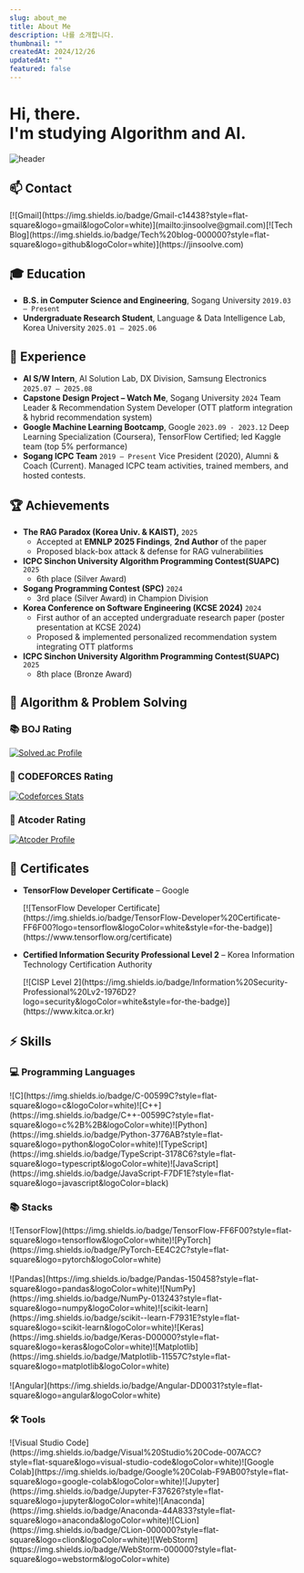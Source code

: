 ```yaml
---
slug: about_me
title: About Me
description: 나를 소개합니다.
thumbnail: ""
createdAt: 2024/12/26
updatedAt: ""
featured: false
---
```




# Hi, there. <br/>I'm studying Algorithm and AI.
![header](https://capsule-render.vercel.app/api?type=waving&color=gradient&customColorList=12&height=300&section=header&text=jinsoolve&fontSize=80)


## 📫 Contact
<div class="badges-inline">
  [![Gmail](https://img.shields.io/badge/Gmail-c14438?style=flat-square&logo=gmail&logoColor=white)](mailto:jinsoolve@gmail.com)[![Tech Blog](https://img.shields.io/badge/Tech%20blog-000000?style=flat-square&logo=github&logoColor=white)](https://jinsoolve.com)
</div>

## 🎓 Education
- **B.S. in Computer Science and Engineering**, Sogang University `2019.03 – Present`
- **Undergraduate Research Student**, Language & Data Intelligence Lab, Korea University `2025.01 – 2025.06`


## 💼 Experience
- **AI S/W Intern**, AI Solution Lab, DX Division, Samsung Electronics `2025.07 – 2025.08`
- **Capstone Design Project – Watch Me**, Sogang University `2024`
  Team Leader & Recommendation System Developer (OTT platform integration & hybrid recommendation system)
- **Google Machine Learning Bootcamp**, Google `2023.09 - 2023.12`
  Deep Learning Specialization (Coursera), TensorFlow Certified; led Kaggle team (top 5% performance)
- **Sogang ICPC Team** `2019 – Present`
  Vice President (2020), Alumni & Coach (Current). Managed ICPC team activities, trained members, and hosted contests.


## 🏆 Achievements
- **The RAG Paradox (Korea Univ. & KAIST),** `2025`
  - Accepted at **EMNLP 2025 Findings**, **2nd Author** of the paper
  - Proposed black-box attack & defense for RAG vulnerabilities
- **ICPC Sinchon University Algorithm Programming Contest(SUAPC)** `2025`
  - 6th place (Silver Award)
- **Sogang Programming Contest (SPC)** `2024`
  - 3rd place (Silver Award) in Champion Division
- **Korea Conference on Software Engineering (KCSE 2024)** `2024`
  - First author of an accepted undergraduate research paper (poster presentation at KCSE 2024)
  - Proposed & implemented personalized recommendation system integrating OTT platforms
- **ICPC Sinchon University Algorithm Programming Contest(SUAPC)** `2025`
  - 8th place (Bronze Award)

## 🥇 Algorithm & Problem Solving

### 📚 BOJ Rating
[![Solved.ac Profile](http://mazassumnida.wtf/api/v2/generate_badge?boj=jinsoolve)](https://solved.ac/profile/jinsoolve)

### 🍁 CODEFORCES Rating
[![Codeforces Stats](https://codeforces-readme-stats.vercel.app/api/card?username=jinsoolve&theme=dracula)](https://codeforces.com/profile/jinsoolve)

### 🌿 Atcoder Rating
[![Atcoder Profile](https://atcoder-badge.kro.kr?id=jinsoolve)](https://atcoder.jp/users/jinsoolve)



## 📜 Certificates

- **TensorFlow Developer Certificate** – Google
    <div class="badges-inline">
        [![TensorFlow Developer Certificate](https://img.shields.io/badge/TensorFlow-Developer%20Certificate-FF6F00?logo=tensorflow&logoColor=white&style=for-the-badge)](https://www.tensorflow.org/certificate)
    </div>

- **Certified Information Security Professional Level 2** – Korea Information Technology Certification Authority
    <div class="badges-inline">
        [![CISP Level 2](https://img.shields.io/badge/Information%20Security-Professional%20Lv2-1976D2?logo=security&logoColor=white&style=for-the-badge)](https://www.kitca.or.kr)
    </div>

## ⚡ Skills

### 💻 Programming Languages
<div class="badges-inline">
    ![C](https://img.shields.io/badge/C-00599C?style=flat-square&logo=c&logoColor=white)![C++](https://img.shields.io/badge/C++-00599C?style=flat-square&logo=c%2B%2B&logoColor=white)![Python](https://img.shields.io/badge/Python-3776AB?style=flat-square&logo=python&logoColor=white)![TypeScript](https://img.shields.io/badge/TypeScript-3178C6?style=flat-square&logo=typescript&logoColor=white)![JavaScript](https://img.shields.io/badge/JavaScript-F7DF1E?style=flat-square&logo=javascript&logoColor=black)
</div>

### 📚 Stacks
<div class="badges-inline">
    ![TensorFlow](https://img.shields.io/badge/TensorFlow-FF6F00?style=flat-square&logo=tensorflow&logoColor=white)![PyTorch](https://img.shields.io/badge/PyTorch-EE4C2C?style=flat-square&logo=pytorch&logoColor=white)
</div>
<br/>

<div class="badges-inline">
    ![Pandas](https://img.shields.io/badge/Pandas-150458?style=flat-square&logo=pandas&logoColor=white)![NumPy](https://img.shields.io/badge/NumPy-013243?style=flat-square&logo=numpy&logoColor=white)![scikit-learn](https://img.shields.io/badge/scikit--learn-F7931E?style=flat-square&logo=scikit-learn&logoColor=white)![Keras](https://img.shields.io/badge/Keras-D00000?style=flat-square&logo=keras&logoColor=white)![Matplotlib](https://img.shields.io/badge/Matplotlib-11557C?style=flat-square&logo=matplotlib&logoColor=white)
</div>
<br/>

<div class="badges-inline">
    ![Angular](https://img.shields.io/badge/Angular-DD0031?style=flat-square&logo=angular&logoColor=white)
</div>

### 🛠 Tools
<div class="badges-inline">
    ![Visual Studio Code](https://img.shields.io/badge/Visual%20Studio%20Code-007ACC?style=flat-square&logo=visual-studio-code&logoColor=white)![Google Colab](https://img.shields.io/badge/Google%20Colab-F9AB00?style=flat-square&logo=google-colab&logoColor=white)![Jupyter](https://img.shields.io/badge/Jupyter-F37626?style=flat-square&logo=jupyter&logoColor=white)![Anaconda](https://img.shields.io/badge/Anaconda-44A833?style=flat-square&logo=anaconda&logoColor=white)![CLion](https://img.shields.io/badge/CLion-000000?style=flat-square&logo=clion&logoColor=white)![WebStorm](https://img.shields.io/badge/WebStorm-000000?style=flat-square&logo=webstorm&logoColor=white)
</div>
